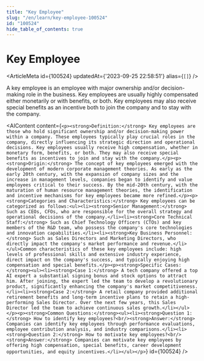 ```yaml
---
title: "Key Employee"
slug: "/en/learn/key-employee-100524"
id: "100524"
hide_table_of_contents: true
---
```



# Key Employee

<ArticleMeta id={100524} updatedAt={'2023-09-25 22:58:51'} alias={`[]`} />
<div className='border-solid border-b border-t-0 my-4 border-[var(--ifm-color-gray-300)]' />

A key employee is an employee with major ownership and/or decision-making role in the business. Key employees are usually highly compensated either monetarily or with benefits, or both. Key employees may also receive special benefits as an incentive both to join the company and to stay with the company.

<AIContent content={`<p><strong>Definition:</strong> Key employees are those who hold significant ownership and/or decision-making power within a company. These employees typically play crucial roles in the company, directly influencing its strategic direction and operational decisions. Key employees usually receive high compensation, whether in monetary form, benefits, or both. They may also receive special benefits as incentives to join and stay with the company.</p><p><strong>Origin:</strong> The concept of key employees emerged with the development of modern corporate management theories. As early as the early 20th century, with the expansion of company sizes and the increase in management levels, companies began to identify and value employees critical to their success. By the mid-20th century, with the maturation of human resource management theories, the identification and incentive mechanisms for key employees became more refined.</p><p><strong>Categories and Characteristics:</strong> Key employees can be categorized as follows:<ul><li><strong>Senior Management:</strong> Such as CEOs, CFOs, who are responsible for the overall strategy and operational decisions of the company.</li><li><strong>Core Technical Staff:</strong> Such as Chief Technology Officers (CTOs) and key members of the R&D team, who possess the company's core technologies and innovation capabilities.</li><li><strong>Key Business Personnel:</strong> Such as Sales Directors and Marketing Directors, who directly impact the company's market performance and revenue.</li></ul>Common characteristics of these key employees include: high levels of professional skills and extensive industry experience, direct impact on the company's success, and typically enjoying high compensation and special benefits.</p><p><strong>Specific Cases:</strong><ul><li><strong>Case 1:</strong> A tech company offered a top AI expert a substantial signing bonus and stock options to attract him. After joining, the expert led the team to develop a revolutionary product, significantly enhancing the company's market competitiveness.</li><li><strong>Case 2:</strong> A retail company provided additional retirement benefits and long-term incentive plans to retain a high-performing Sales Director. Over the next few years, this Sales Director led the team to achieve continuous sales growth.</li></ul></p><p><strong>Common Questions:</strong><ul><li><strong>Question 1:</strong> How to identify key employees?<br/><strong>Answer:</strong> Companies can identify key employees through performance evaluations, employee contribution analysis, and industry comparisons.</li><li><strong>Question 2:</strong> How to motivate key employees?<br/><strong>Answer:</strong> Companies can motivate key employees by offering high compensation, special benefits, career development opportunities, and equity incentives.</li></ul></p>`} id={100524} />
